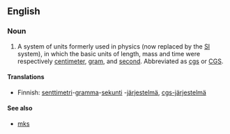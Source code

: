 {{wikipedia|Centimetre gram second system of units}}
==English==

===Noun===
{{en-noun|-}}

#{{science}} A system of units formerly used in physics (now replaced by the [[SI]] system), in which the basic units of length, mass and time were respectively [[centimeter]], [[gram]], and [[second]].  Abbreviated as [[cgs]] or [[CGS]].

====Translations====
{{trans-top|system of units}}
* Finnish: [[senttimetri]]-[[gramma]]-[[sekunti]] -[[järjestelmä]], [[cgs-järjestelmä]]
{{trans-mid}}
{{trans-bottom}}

====See also====
*[[mks]]